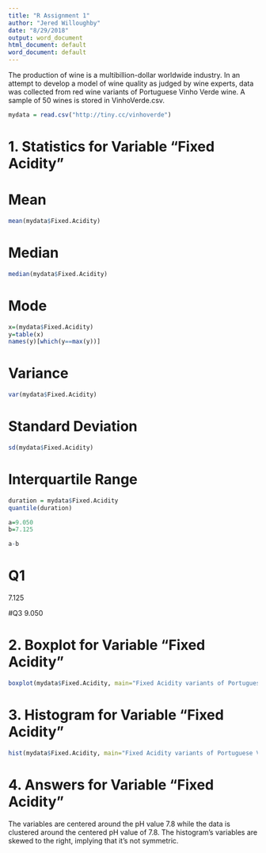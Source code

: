 ```yaml
---
title: "R Assignment 1"
author: "Jered Willoughby"
date: "8/29/2018"
output: word_document
html_document: default
word_document: default
---
```

The production of wine is a multibillion-dollar worldwide industry. In an attempt to develop a model of wine quality as judged by wine experts, data was collected from red wine variants of Portuguese Vinho Verde wine. A sample of 50 wines is stored in VinhoVerde.csv.

```r
mydata = read.csv("http://tiny.cc/vinhoverde")
```
# 1. Statistics for Variable “Fixed Acidity”

# Mean
```r
mean(mydata$Fixed.Acidity)
```

# Median
```r
median(mydata$Fixed.Acidity)
```

# Mode
```r
x=(mydata$Fixed.Acidity)
y=table(x)
names(y)[which(y==max(y))]
```

# Variance
```r
var(mydata$Fixed.Acidity)
```

# Standard Deviation
```r
sd(mydata$Fixed.Acidity)
```

# Interquartile Range
```r
duration = mydata$Fixed.Acidity
quantile(duration)

a=9.050
b=7.125

a-b
```
# Q1
7.125

#Q3
9.050

# 2. Boxplot for Variable “Fixed Acidity”
```r
boxplot(mydata$Fixed.Acidity, main="Fixed Acidity variants of Portuguese Vinho Verde", ylab="pH")
```

# 3. Histogram for Variable “Fixed Acidity”
```r
hist(mydata$Fixed.Acidity, main="Fixed Acidity variants of Portuguese Vinho Verde", xlab="pH")
```

# 4. Answers for Variable "Fixed Acidity"

The variables are centered around the pH value 7.8 while the data is clustered around the centered pH value of 7.8. The histogram's variables are skewed to the right, implying that it's not symmetric.


